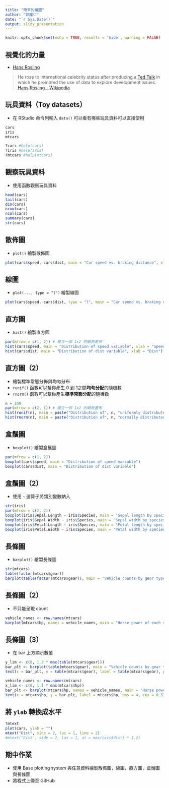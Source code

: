 ```yaml
---
title: "簡單的繪圖"
author: "郭耀仁"
date: "`r Sys.Date()`"
output: slidy_presentation
---
```


```r
knitr::opts_chunk$set(echo = TRUE, results = 'hide', warning = FALSE)
```

## 視覺化的力量

- [Hans Rosling](https://www.youtube.com/watch?v=jbkSRLYSojo)

> He rose to international celebrity status after producing a [Ted Talk](https://www.ted.com/talks/hans_rosling_shows_the_best_stats_you_ve_ever_seen?language=zh-tw) in which he promoted the use of data to explore development issues.
> [Hans Rosling - Wikipedia](https://en.wikipedia.org/wiki/Hans_Rosling)

## 玩具資料（Toy datasets）

- 在 RStudio 命令列輸入 `data()` 可以看有哪些玩具資料可以直接使用

```r
cars
iris
mtcars

?cars #help(cars)
?iris #help(iris)
?mtcars #help(mtcars)
```

## 觀察玩具資料

- 使用函數觀察玩具資料

```r
head(cars)
tail(cars)
dim(cars)
nrow(cars)
ncol(cars)
summary(cars)
str(cars)
```

## 散佈圖

- `plot()` 繪製散佈圖

```r
plot(cars$speed, cars$dist, main = "Car speed vs. braking distance", xlab = "Speed", ylab = "Dist")
```

## 線圖

- `plot(..., type = "l")` 繪製線圖

```r
plot(cars$speed, cars$dist, type = "l", main = "Car speed vs. braking distance", xlab = "Speed", ylab = "Dist")
```

## 直方圖

- `hist()` 繪製直方圖

```r
par(mfrow = c(1, 2)) # 建立一個 1x2 的網格畫布
hist(cars$speed, main = "Distribution of speed variable", xlab = "Speed")
hist(cars$dist, main = "Distribution of dist variable", xlab = "Dist")
```

## 直方圖（2）

- 繪製標準常態分佈與均勻分布
- `runif()` 函數可以幫你產生 0 到 1之間**均勻分配**的隨機數
- `rnorm()` 函數可以幫你產生**標準常態分配**的隨機數

```r
n = 100
par(mfrow = c(2, 1)) # 建立一個 1x2 的網格畫布
hist(runif(n), main = paste("Distribution of", n, "uniformly distributed variables")) # 試著增加隨機數的個數 n
hist(rnorm(n), main = paste("Distribution of", n, "normally distributed variables")) # 試著增加隨機數的個數 n
```

## 盒鬚圖

- `boxplot()` 繪製盒鬚圖

```r
par(mfrow = c(1, 2))
boxplot(cars$speed, main = "Distribution of speed variable")
boxplot(cars$dist, main = "Distribution of dist variable")
```

## 盒鬚圖（2）

- 使用 `~` 運算子將類別變數納入

```r
str(iris)
par(mfrow = c(2, 2))
boxplot(iris$Sepal.Length ~ iris$Species, main = "Sepal length by species")
boxplot(iris$Sepal.Width ~ iris$Species, main = "Sepal width by species")
boxplot(iris$Petal.Length ~ iris$Species, main = "Petal length by species")
boxplot(iris$Petal.Width ~ iris$Species, main = "Petal width by species")
```

## 長條圖

- `barplot()` 繪製長條圖

```r
str(mtcars)
table(factor(mtcars$gear))
barplot(table(factor(mtcars$gear)), main = "Vehicle counts by gear types", xlab = "Gear", ylab = "Vehicle counts")
```

## 長條圖（2）

- 不只能呈現 count

```r
vehicle_names <- row.names(mtcars)
barplot(mtcars$hp, names = vehicle_names, main = "Horse power of each vehicle", xlab = "Horse power", horiz = TRUE, las = 1, cex.names = 0.5)
```

## 長條圖（3）

- 在 bar 上方顯示數值

```r
y_lim <- c(0, 1.2 * max(table(mtcars$gear)))
bar_plt <- barplot(table(mtcars$gear), main = "Vehicle counts by gear types", xlab = "Gear", ylab = "Vehicle counts", ylim = y_lim)
text(x = bar_plt, y = table(mtcars$gear), label = table(mtcars$gear), pos = 3)
```

```r
vehicle_names <- row.names(mtcars)
x_lim <- c(0, 1.1 * max(mtcars$hp))
bar_plt <- barplot(mtcars$hp, names = vehicle_names, main = "Horse power of each vehicle", xlab = "Horse power", horiz = TRUE, las = 1, cex.names = 0.5, xlim = x_lim)
text(x = mtcars$hp, y = bar_plt, label = mtcars$hp, pos = 4, cex = 0.5)
```

## 將 `ylab` 轉換成水平

```r
?mtext
plot(cars, ylab = "")
mtext("Dist", side = 2, las = 1, line = 2)
#mtext("Dist", side = 2, las = 1, at = max(cars$dist) * 1.2)
```

## 期中作業

- 使用 Base plotting system 與任意資料繪製散佈圖，線圖，直方圖，盒鬚圖與長條圖
- 將程式上傳至 GitHub
